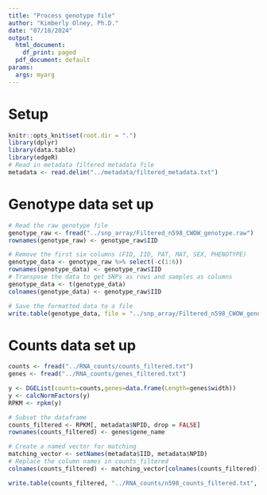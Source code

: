 ```yaml
---
title: "Process genotype file"
author: "Kimberly Olney, Ph.D."
date: "07/18/2024"
output:
  html_document:
    df_print: paged
  pdf_document: default
params:
  args: myarg
---
```


# Setup
```r
knitr::opts_knit$set(root.dir = ".")
library(dplyr)
library(data.table)
library(edgeR)
# Read in metadata filtered metadata file 
metadata <- read.delim("../metadata/filtered_metadata.txt")
```

# Genotype data set up 
```r
# Read the raw genotype file
genotype_raw <- fread("../snp_array/Filtered_n598_CWOW_genotype.raw")
rownames(genotype_raw) <- genotype_raw$IID

# Remove the first six columns (FID, IID, PAT, MAT, SEX, PHENOTYPE)
genotype_data <- genotype_raw %>% select(-c(1:6))
rownames(genotype_data) <- genotype_raw$IID
# Transpose the data to get SNPs as rows and samples as columns
genotype_data <- t(genotype_data)
colnames(genotype_data) <- genotype_raw$IID

# Save the formatted data to a file
write.table(genotype_data, file = "../snp_array/Filtered_n598_CWOW_genotype_data.txt", sep = " ", quote = FALSE, col.names = NA)
```

# Counts data set up  
```r
counts <- fread("../RNA_counts/counts_filtered.txt")
genes <- fread("../RNA_counts/genes_filtered.txt")

y <- DGEList(counts=counts,genes=data.frame(Length=genes$width))
y <- calcNormFactors(y)
RPKM <- rpkm(y)

# Subset the dataframe
counts_filtered <- RPKM[, metadata$NPID, drop = FALSE]
rownames(counts_filtered) <- genes$gene_name

# Create a named vector for matching
matching_vector <- setNames(metadata$IID, metadata$NPID)
# Replace the column names in counts_filtered
colnames(counts_filtered) <- matching_vector[colnames(counts_filtered)]

write.table(counts_filtered, "../RNA_counts/n598_counts_filtered.txt", sep = "\t", quote = FALSE)
```
